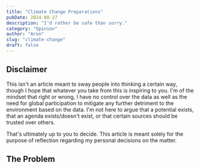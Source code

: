 ```yaml
---
title: "Climate Change Preparations"
pubDate: 2024-08-27
description: "I'd rather be safe than sorry."
category: "Opinion"
author: "Aron"
slug: "climate-change"
draft: false
---
```


## Disclaimer

This isn't an article meant to sway people into thinking a certain way, though I hope that whatever you take from this is inspiring to you. I'm of the mindset that right or wrong, I have no control over the data as well as the need for global participation to mitigate any further detriment to the environment based on the data. I'm not here to argue that a potential exists, that an agenda exists/doesn't exist, or that certain sources should be trusted over others.

That's ultimately up to you to decide. This article is meant solely for the purpose of reflection regarding my personal decisions on the matter.

## The Problem
